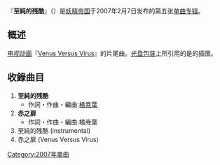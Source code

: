 {{Unreferenced|time=2012-03-19T08:23:31+00:00 }}
{{Infobox Single
| Name            = 至純の残酷 
| Artist          = [[妖精帝國|妖精帝國]]
| Album           = [[Gothic_Lolita_Doctrine|Gothic Lolita Doctrine]]
| A-side          =  
| B-side          = 赤い扉  
| Released        = 2007年2月7日
| Format          = [[单曲|单曲]]
| Recorded        = 
| Genre           = [[J-POP|J-POP]]（[[动画歌曲|动画歌曲]]）
| Length          = 
| Label           = [[ランティス|Mellow Head]] （LHCM-1028）
| Writer          = [[橘尭葉|橘尭葉]]
| Producer        = 
| Certification   = 
| Chart position  = * 58位（[[Oricon公信榜|Oricon公信榜]]）
| Last single     = [[Valkyrja|Valkyrja]] <br /> （2006年）
| This single     = '''至純的残酷'''<br/>（2007年）
| Next single     = [[Schwarzer_Sarg|Schwarzer Sarg]] <br /> （2008年）
| Misc            = 
}}
『'''至純的残酷'''』（{{lang-ja|しじゅんのざんこく}}）是[[妖精帝国|妖精帝国]]于2007年2月7日发布的第五张[[单曲专辑|单曲专辑]]。

== 概述 ==
[[电视动画|电视动画]]『[[Venus_Versus_Virus|Venus Versus Virus]]』的片尾曲。[[光盘包装|光盘包装]]上所引用的是{{lang|ja|[[Venus_Versus_Virus#登场人物|名橋ルチア、鷹花スミレ、ローラ]]}}的插图。

==收錄曲目==
#'''至純的残酷'''
#*作詞・作曲・編曲:[[橘尭葉|橘尭葉]]
#'''赤之扉'''
#*作詞・作曲・編曲:橘尭葉
#至純的残酷 (instrumental)
#赤之扉 (Venus Versus Virus)

[[Category:2007年單曲|Category:2007年單曲]]


{{single-stub}}